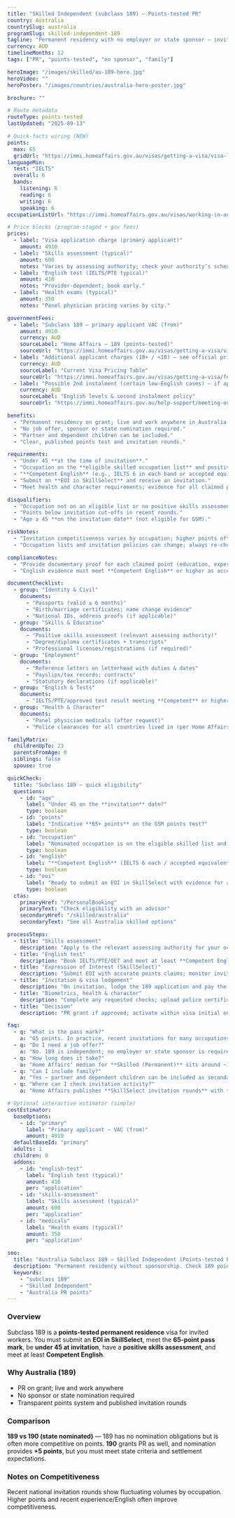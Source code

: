 ```yaml
---
title: "Skilled Independent (subclass 189) — Points-tested PR"
country: Australia
countrySlug: australia
programSlug: skilled-independent-189
tagline: "Permanent residency with no employer or state sponsor — invitation via SkillSelect."
currency: AUD
timelineMonths: 12
tags: ["PR", "points-tested", "no sponsor", "family"]

heroImage: "/images/skilled/au-189-hero.jpg"
heroVideo: ""
heroPoster: "/images/countries/australia-hero-poster.jpg"

brochure: ""

# Route metadata
routeType: points-tested
lastUpdated: "2025-09-13"

# Quick-facts wiring (NEW)
points:
  max: 65
  gridUrl: "https://immi.homeaffairs.gov.au/visas/getting-a-visa/visa-listing/skilled-independent-189/points-tested"
languageMin:
  test: "IELTS"
  overall: 6
  bands:
    listening: 6
    reading: 6
    writing: 6
    speaking: 6
occupationListUrl: "https://immi.homeaffairs.gov.au/visas/working-in-australia/skill-occupation-list"

# Price blocks (program-staged + gov fees)
prices:
  - label: "Visa application charge (primary applicant)"
    amount: 4910
  - label: "Skills assessment (typical)"
    amount: 600
    notes: "Varies by assessing authority; check your authority’s schedule."
  - label: "English test (IELTS/PTE typical)"
    amount: 410
    notes: "Provider-dependent; book early."
  - label: "Health exams (typical)"
    amount: 350
    notes: "Panel physician pricing varies by city."

governmentFees:
  - label: "Subclass 189 — primary applicant VAC (from)"
    amount: 4910
    currency: AUD
    sourceLabel: "Home Affairs — 189 (points-tested)"
    sourceUrl: "https://immi.homeaffairs.gov.au/visas/getting-a-visa/visa-listing/skilled-independent-189/points-tested"
  - label: "Additional applicant charges (18+ / <18) — see official pricing table"
    currency: AUD
    sourceLabel: "Current Visa Pricing Table"
    sourceUrl: "https://immi.homeaffairs.gov.au/visas/getting-a-visa/fees-and-charges/current-visa-pricing"
  - label: "Possible 2nd instalment (certain low-English cases) — if applicable"
    currency: AUD
    sourceLabel: "English levels & second instalment policy"
    sourceUrl: "https://immi.homeaffairs.gov.au/help-support/meeting-our-requirements/english-language/competent-english"

benefits:
  - "Permanent residency on grant; live and work anywhere in Australia."
  - "No job offer, sponsor or state nomination required."
  - "Partner and dependent children can be included."
  - "Clear, published points test and invitation rounds."

requirements:
  - "Under 45 **at the time of invitation**."
  - "Occupation on the **eligible skilled occupation list** and positive skills assessment."
  - "**Competent English** (e.g., IELTS 6 in each band or accepted equivalents)."
  - "Submit an **EOI in SkillSelect** and receive an invitation."
  - "Meet health and character requirements; evidence for all claimed points."

disqualifiers:
  - "Occupation not on an eligible list or no positive skills assessment."
  - "Points below invitation cut-offs in recent rounds."
  - "Age ≥ 45 **on the invitation date** (not eligible for GSM)."

riskNotes:
  - "Invitation competitiveness varies by occupation; higher points often required than the 65-point pass mark."
  - "Occupation lists and invitation policies can change; always re-check before paying fees."

complianceNotes:
  - "Provide documentary proof for each claimed point (education, experience, partner, Australian study, etc.)."
  - "English evidence must meet **Competent English** or higher as accepted by Home Affairs."

documentChecklist:
  - group: "Identity & Civil"
    documents:
      - "Passports (valid ≥ 6 months)"
      - "Birth/marriage certificates; name change evidence"
      - "National IDs, address proofs (if applicable)"
  - group: "Skills & Education"
    documents:
      - "Positive skills assessment (relevant assessing authority)"
      - "Degree/diploma certificates + transcripts"
      - "Professional licenses/registrations (if required)"
  - group: "Employment"
    documents:
      - "Reference letters on letterhead with duties & dates"
      - "Payslips/tax records; contracts"
      - "Statutory declarations (if applicable)"
  - group: "English & Tests"
    documents:
      - "IELTS/PTE/approved test result meeting **Competent** or higher"
  - group: "Health & Character"
    documents:
      - "Panel physician medicals (after request)"
      - "Police clearances for all countries lived in (per Home Affairs rules)"

familyMatrix:
  childrenUpTo: 23
  parentsFromAge: 0
  siblings: false
  spouse: true

quickCheck:
  title: "Subclass 189 — quick eligibility"
  questions:
    - id: "age"
      label: "Under 45 on the **invitation** date?"
      type: boolean
    - id: "points"
      label: "Indicative **65+ points** on the GSM points test?"
      type: boolean
    - id: "occupation"
      label: "Nominated occupation is on the eligible skilled list and you can get a positive skills assessment?"
      type: boolean
    - id: "english"
      label: "**Competent English** (IELTS 6 each / accepted equivalents)?"
      type: boolean
    - id: "eoi"
      label: "Ready to submit an EOI in SkillSelect with evidence for all points?"
      type: boolean
  ctas:
    primaryHref: "/PersonalBooking"
    primaryText: "Check eligibility with an advisor"
    secondaryHref: "/skilled/australia"
    secondaryText: "See all Australia skilled options"

processSteps:
  - title: "Skills assessment"
    description: "Apply to the relevant assessing authority for your occupation."
  - title: "English test"
    description: "Book IELTS/PTE/OET and meet at least **Competent English**."
  - title: "Expression of Interest (SkillSelect)"
    description: "Submit EOI with accurate points claims; monitor invitation rounds."
  - title: "Invitation & visa lodgement"
    description: "On invitation, lodge the 189 application and pay the VAC."
  - title: "Biometrics, health & character"
    description: "Complete any requested checks; upload police certificates."
  - title: "Decision"
    description: "PR grant if approved; activate within visa initial entry period."

faq:
  - q: "What is the pass mark?"
    a: "65 points. In practice, recent invitations for many occupations have required higher points."
  - q: "Do I need a job offer?"
    a: "No. 189 is independent; no employer or state sponsor is required."
  - q: "How long does it take?"
    a: "Home Affairs’ median for **Skilled (Permanent)** sits around ~12 months; cases vary month-to-month."
  - q: "Can I include family?"
    a: "Yes — partner and dependent children can be included as secondary applicants."
  - q: "Where can I check invitation activity?"
    a: "Home Affairs publishes **SkillSelect invitation rounds** with the date and outcomes."

# Optional interactive estimator (simple)
costEstimator:
  baseOptions:
    - id: "primary"
      label: "Primary applicant — VAC (from)"
      amount: 4910
  defaultBaseId: "primary"
  adults: 1
  children: 0
  addons:
    - id: "english-test"
      label: "English test (typical)"
      amount: 410
      per: "application"
    - id: "skills-assessment"
      label: "Skills assessment (typical)"
      amount: 600
      per: "application"
    - id: "medicals"
      label: "Health exams (typical)"
      amount: 350
      per: "application"

seo:
  title: "Australia Subclass 189 — Skilled Independent (Points-tested PR)"
  description: "Permanent residency without sponsorship. Check 189 points, English, occupation list, fees and timeline, then speak to an advisor."
  keywords:
    - "subclass 189"
    - "Skilled Independent"
    - "Australia PR points"
---
```


### Overview
Subclass 189 is a **points-tested permanent residence** visa for invited workers. You must submit an **EOI in SkillSelect**, meet the **65-point pass mark**, be **under 45 at invitation**, have a **positive skills assessment**, and meet at least **Competent English**.

### Why Australia (189)
- PR on grant; live and work anywhere  
- No sponsor or state nomination required  
- Transparent points system and published invitation rounds

### Comparison
**189 vs 190 (state nominated)** — 189 has no nomination obligations but is often more competitive on points. **190** grants PR as well, and nomination provides **+5 points**, but you must meet state criteria and settlement expectations.

### Notes on Competitiveness
Recent national invitation rounds show fluctuating volumes by occupation. Higher points and recent experience/English often improve competitiveness.
